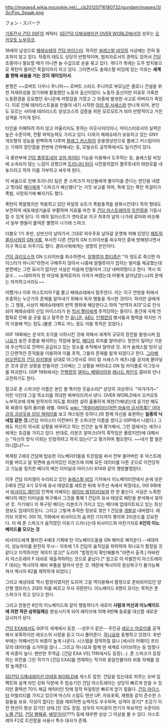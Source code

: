 http://images4.wikia.nocookie.net/__cb20120716180732/gundam/images/3/3c/Fon_Spaak.png

フォン・スパーク

[[기동전사 건담 00F]]의 캐릭터. [[SD건담 G제네레이션 OVER WORLD]]에서의 성우는 [[오카모토 노부히코]].

18세의 남성으로 [[페레슈테]]의 [[건담 마이스터]]. 하지만 [[솔레스탈 비잉]]의 사상에는 전혀 동조하지 않고 있다. 작중의 태도도 상당히 반항적이며, 범죄자로서의 경력도 있어서 [[건담]] 조종이나 필요할 때가 아니면 늘 수갑으로 손을 묶고 있다. 게다가 목에는 도주 방지용으로 폭탄이 들어간 목걸이까지 차고 있다. 그러면서도 솔레스탈 비잉에 있는 이유는 '''세계를 향해 싸움을 거는 것이 재미있어서'''.

본명은 ~~로버트 다우니 주니어~~ 로버트 스타드 주니어로 부모님은 콜로니 건설을 위한 자재위성을 얻기위해 활동했던 노동자 출신이었다. 노동자 출신이란 이유로 가혹한 노동환경을 강요했던 유니온에 저항감을 가졌고 그 와중에 발생한 사고로 아버지가 죽었다. 이로 인해 테러리스트들을 만들어 내기 시작한 [[아리 알 서셰스]]와 만나게 되어, 본인도 모르는 사이에 테러리스트 양성코스의 검증을 위한 모르모트가 되어 반항적이고 거친 성격을 가지게 된다.

타인을 이해하려 하지 않고 어울리지도 못하는 아웃사이더이나, 마이스터로서의 실력은 높은 수준이며, 전황 파악능력도 가지고 있다.
더욱이 페레슈테가 보유하고 있는 GNY 개조형의 성능을 완벽하게 다루며 [[플래그 커스텀]]의 운용영상만으로 플래그 커스텀이라는 기체의 장단점을 한번에 간파해내는 등, 모빌슈트 공학쪽에서도 일가견이 있다.

극 중반부에 [[건담 플루토네]]의 [[코어 파이터]] 기능을 이용해서 도주하는 등, 솔레스탈 비잉에 소속되지 않는 느낌이 강했으며 [[트리니티 팀]]이 사전동의없이 플루토네의 태양로를 내놓으라고 하자 이를 거부하고 싸우게 된다.

이 싸움으로 인해 트리니티 팀은 폰 스파크가 자신들에게 불이익을 준다는 판단을 내렸고 멋대로 [[베다]]에게 "스파크가 배신했다"는 거짓 보고를 하여, 목에 있는 폭탄 목걸이가 폭발, 사망위기에 빠지기도 했다.

폭탄이 폭발했지만 착용하고 있던 파일럿 슈트가 폭발충격을 완화시킨데다 목의 형태도 보전하여 세포재생기술로 부활하며 치료를 마친 후 [[건담 아스트레아]]의 [[트란잠]]을 기동시킬 수 있게 된다. 이 때의 일러스트가 겟타로보 지구 최후의 날의 나가레 료마와 비슷해서 일부 팬들이 붙여준 별명이 나가레 스파크.

더블오 1기 후반, 상반신이 날아가서 그대로 외우주로 날아갈 운명에 처해 있었던 [[패트릭 콜라사워]]의 [[GN-X]]를, 부서진 다른 건담의 GN 드라이브를 회수하던 중에 방해된다면서 지구 쪽으로 차주기도 했다. 콜라사워에게는 생명의 은인이다.

[[건담 큐리오스]]의 GN 드라이브를 회수하면서, [[알렐루야 합티즘]]은 "이 정도로 죽으면 마이스터가 아니지"라면서 구해주지 않아서 나중에 알렐루야가 잡히는 빌미를 제공했는데 본편에는 그런 묘사가 없지만 사실은 마음에 안들어서 그냥 내버려뒀다고 한다. 역시 외곬수... ~~대파까지 한 마당에 동력로까지 가져가 버렸는데 어떻게 살아남았느냐의 문제는 차치하고서라도~~

어쨌거나 이후 아스트리아 F를 몰고 페레슈테에서 탈주한다. 이는 지구 연방을 뒤에서 조종하는 누군가의 존재를 알아내기 위해서 독자 행동을 개시한 것이다. 하지만 샬에게는 그 행동, 사상이 페레슈테에의 반역 행위에 해당한다고 하여 "반역자 A13"으로 인식되어 페레슈테의 신임 마이스터가 된 [[힉서 펠미]]에게 추적당하는 중이다. 중간에 국제 연합화로 인해 설 곳을 잃고 탈주한 전 [[유니온]], [[AEU]], [[인혁련]]의 병사들과 협력을 하지만 거의 이용해 먹는 정도.(물론 그쪽도 어느 정도 이용 목적은 있었다.)

00F 19화에는 운석의 조각을 낙하시킨 것에 의해서 세계적 규모의 정전을 발생시켜 [[하나요]]가 송전 흐름을 해석하는 작업에 돌입, [[베다]]의 위치를 알아낸다. 정전이 일어난 가운데 우선적으로 전력이 공급되고 있는 장소를 추적해서 알아낸 것. 과거 솔레스탈 빙이 남긴 단편적인 흔적들을 이용하여 이를 추적, 그들의 존재를 알게 되었다고 한다. [[그라베 비오렌트]]의 [[건담 라지엘]]을 상대로 아그릿사로 아리 알 서셰스가 세츠나를 궁지에 몰아넣은 것과 같은 상황을 만들지만 그라베는 그 상황을 버텨내고 GN 빔 라이플로 아그릿사를 파괴한다. 00P 19화에서는 [[인혁련]]의 [[델피느 베델리아]]와 [[레너드 파인즈]] 콤비와 만나 교전하기도 한다.

참고로 폰 스파크란 이름은 본인 왈 특이한 웃음소리[* 상당히 괴상하다. "아갸갸갸~" 이런 식인데 그걸 목소리를 최대한 짜부라뜨려서 낸다. OVER WORLD에서 오카모토 노부히코에 의해 원작자의 의도를 최대한 살려 훌륭하게 재현(?)해냈는데 듣기만 해도 확 짜증이 밀려 올라올 레벨. 아마도 [[wiki: "액셀러레이터(어떤 마술의 금서목록)" 어마금의 괴성웃음 담당 캐릭터]]를 보고 캐스팅한 듯하다.]와 함께 자신을 표현하는 '''일종의 닉네임 같은 것.'''(건담 마이스터 이전부터 폰 스파크란 이름을 썼다고 00P에서 나왔다.) 그래도 자신의 의사로 상황을 바꾸려고 하는 인간은 높게 평가해서, 그런 점에서는 세츠나에게는 호감을 가지고 있다. 반대로, 리본즈 알마크(아직 흑막임은 몰랐지만)에 대해서는 "자신의 방식 이외는 인정하려고 하지 않는다"고 평가하여 혐오한다. ~~네가 할 말은 아니잖냐?~~

복제된 2세대 건담에 탑승한 이노베이터들을 트란잠을 써서 전부 쓸어버린 후 아스트레아를 버리고 달 뒷면에 숨겨져있던 리본즈에 의해 모든 데이터를 다른 곳으로 이전당하고 기능을 정지한 베다의 메인 터미널과 마이스터 874와 같이 행방불명된다.

이후 건담 라지엘이 수리되고 있던 [[솔레스탈 비잉]] 기지에서 이노베이터전에서 손에 넣은 2세대 건담 4기 모두에 유사 태양로를 세트한 뒤에 우주선 속에서 박장대소, 00I 9화에서 [[비사이드 페인]]의 인격에 지배되는 [[레이브 레치타티보]]와 한 판 붙는다. 사실은 노획한 베다의 메인 터미널을 복구해서 그것을 통해 1 건담의 유사 태양로 패턴을 분석해서 찾아낸 것. 거기에다 이 복구된 베다는 리본즈가 가지고 있는 베다에 업데이트되고 있는 최신 정보도 업데이트된다. 그리고 그렇게 추적한 정보로 찾은 1 건담을 [[개발살]] 내버렸다. 레이브 지못미. 00I 10, 11화에서 비사이드의 숨겨진 기지까지 쫓아와 2라운드를 강요한다. 이 때 폰 스파크가 움직였던 이유가 드러나는데 비사이드와 마찬가지로 '''6인의 이노베이드를 모으는 것'''.

비사이드에게 불러진 4세대 기체에 탄 이노베이드들을 GN 해머로 해치운다.--세대차이, 성능차이를 완전히 무시-- 이후에 1.5 건담의 움직임을 파악하여 하나요가 함정일 것같다고 지적하지만 개의치 않고[* 도리어 "함정인지 확인해볼까."라면서 출격.] 아바란치 아스트레아 F 대쉬로 재출격하려는 것으로 끝났다.[* 참고로 이 아발란치 아스트레아 F 대쉬는 엑시아의 예비 부품을 털어서 만든 것. 때문에 엑시아의 원상복구가 불가능해져서 엑시아 R2를 제작하게 되었다.]

그리고 예상대로 역시 함정이였지만 도리어 그걸 역이용해서 함정으로 준비되어있던 양산형 엠프러스 2대의 허를 찌르고 무사 귀환한다. 이노베이드 6명이 모이는 목적은 폰 스파크가 쥐고 있다고 한다.

그리고 한동안 6인의 이노베이드와 같이 행동하다가 새로이 '''사람과 머신과 이노베이드에 의한 작은 삼위일체'''를 완성시키게 되어 레이브에 의해 6번째 동료를 대신할 새로운 감시자가 된다.

[[건담 EXA]]에서도 00F의 세계에서 등장. --성우가 같은-- 주인공 [[레오스 아로이]]를 공격해서 포획하지만 레오스의 사정을 듣고 다시 풀어준다. [[하나요]]와 동행하고 있었다. 후반부에는 어째서인지 비중이 높게 나온다. 시스템을 장악하질 않나 [세시아 어웨이] 프리모의 데이터를 소거하질 않나....그리고 하나요와 함께 딴 세계로 다이브하는 등 엄청나게 비중이 높다. 왠만한 주역급. [건담 EXA VS] 11화에서도 등장(...). 폰 스파크가 등장하는 외전을 그린 작가가 [건담 EXA]를 연재하는 작가와 동일인물이라 비중 자체를 엄청 높게준다.

[[SD건담 G제네레이션 OVER WORLD]]에 게스트 참전. 건담을 있는대로 퍼주는 오버 임팩트와 설계 라인 강화 덕분에 주 탑승기인 건담 아스트레아는 상당히 빠르게 얻을 수 있지만 콜렉션 70% 해금 캐릭터인 탓에 정작 파일럿은 빠르게 얻기 힘들다. [[건담 마이스터]] 어빌리티를 가지고 있으며 마스터 스킬도 텐션 UP, 자유포획, 재행동 같이 준수한 스킬들을 보유. 각성이 없다는 점을 제외하면 능력치도 우수하며, 성격이 광기[* 초강기 이전 텐션이 항상 강기인 상태.]인 것도 장점. 성우의 미치광이 연기가 독보적인 수준이라 [[노벨 건담]], [[건담 벨페골]], [[베앗가이]](???) 등에 태우면 상상 그 이상을 볼 수 있다. 아스트레아 F2로 트란잠을 사용시 특수 대사가 존재.
